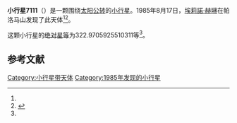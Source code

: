 {{Infobox planet
| bgcolour = #FFFFC0
| name = 7111
| symbol = 
| image = 
| caption = 
| discovery = yes
| discovery_ref = 
| discoverer = [[埃莉諾·赫琳|埃莉諾·赫琳]]
| discovery_site = [[帕洛马山|帕洛马山]] 
| discovered = 1985年8月17日
| designations = yes
| mp_name = 
| named_after = 
| alt_names = 1985 QA1/ 1978 UB5
| mp_category = [[主带小行星|主带小行星]]
| orbit_ref = <ref name="a">[http://ssd.jpl.nasa.gov/sbdb.cgi?sstr=7111 7111] {{Wayback|url=http://ssd.jpl.nasa.gov/sbdb.cgi?sstr=7111 |date=20201124023158 }}，小行星數據庫瀏覽器（JPL Small-Body Database Browser）－[[美国国家航空航天局|美国国家航空航天局]]喷气推进实验室</ref>
| epoch = 2456400.5 (2013年4月18日更新)
| aphelion = {{convert|2.588412283760506|AU|km|3|abbr=on|lk=out}}
| perihelion = {{convert|2.224447376848361|AU|km|3|abbr=on}}
| semimajor = {{convert|2.406429830304433|AU|km|3|abbr=on}}
| eccentricity = 0.07562342
| period = 1363.509696 [[日|日]]<br />3.73[[儒略年|儒略年]]
| avg_speed = 
| inclination = 7.545148288438095
| asc_node = 207.9011750969499
| mean_anomaly = 
| arg_peri = 322.9705925510311
| satellites = 
| physical_characteristics = yes
| dimensions = 
| mass = 
| density = 
| surface_grav = 
| escape_velocity = 
| sidereal_day = 
| axial_tilt = 
| pole_ecliptic_lat = 
| pole_ecliptic_lon = 
| albedo = 
| temperatures= 
| temp_name1 = 
| mean_temp_1 = 
| max_temp_1 = 
| temp_name2 = 
| max_temp_2 = 
| spectral_type = 
| abs_magnitude = 322.9705925510311
}}

'''小行星7111'''（{{lang-en|7111}}）是一颗围绕[[太阳|太阳]][[公转|公转]]的[[小行星|小行星]]。1985年8月17日，[[埃莉諾·赫琳|埃莉諾·赫琳]]在帕洛马山发现了此天体<ref name="a" /><ref>{{cite news|title=小行星列表|url=http://cfa-www.harvard.edu/iau/lists/NumberedMPs.txt|accessdate=2013-07-08|newspaper=哈佛大学|archive-date=2008-05-17|archive-url=https://web.archive.org/web/20080517010638/http://cfa-www.harvard.edu/iau/lists/NumberedMPs.txt|dead-url=no}}</ref>。

这颗小行星的[[绝对星等|绝对星等]]为322.9705925510311等<ref name="a" />。

==参考文献==
{{reflist}}
{{Minor Planet Number|[[小行星7110|小行星7110]]|[[小行星7112|小行星7112]]}}

{{小天体}}

[[Category:小行星带天体|Category:小行星带天体]]
[[Category:1985年发现的小行星|Category:1985年发现的小行星]]

{{asteroid-stub}}